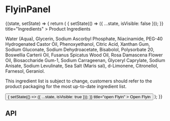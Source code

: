 
<Meta
  title="Components/FlyinPanel"
  component={FlyinPanel}
  decorators={[withKnobs]}
/>

# FlyinPanel

<Preview>
  <Story name="Base component">
    <State initialState={{ isVisible: false }}>
      {(state, setState) => {
        return (
          <React.Fragment>
            <FlyinPanel
              isVisible={state.isVisible}
              onClose={() => {
                setState(() => ({ ...state, isVisible: false }));
              }}
              title="Ingredients"
            >
              <Heading level="2" size="xSmall">
                Product Ingredients
              </Heading>
              <P>
                Water (Aqua), Glycerin, Sodium Ascorbyl Phosphate, Niacinamide,
                PEG-40 Hydrogenated Castor Oil, Phenoxyethanol, Citric Acid, Xanthan
                Gum, Sodium Gluconate, Sodium Dehydroacetate, Bisabolol, Polysorbate
                20, Boswellia Carterii Oil, Fusanus Spicatus Wood Oil, Rosa
                Damascena Flower Oil, Biosaccharide Gum-1, Sodium Carrageenan,
                Glyceryl Caprylate, Sodium Anisate, Sodium Levulinate, Sea Salt
                (Maris sal), d-Limonene, Citronellol, Farnesol, Geraniol.
              </P>
              <P>
                This ingredient list is subject to change, customers should refer to
                the product packaging for the most up-to-date ingredient list.
              </P>
            </FlyinPanel>
            <Button
              onClick={() => {
                setState(() => ({ ...state, isVisible: true }));
              }}
              title="open Flyin"
            >
              Open Flyin
            </Button>
          </React.Fragment>
        );
      }}
    </State>
  </Story>
</Preview>

## API

<Props of={FlyinPanel} />
